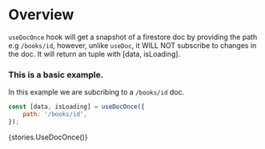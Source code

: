 
<Meta title="Modules/firebase-hooks/Hooks/useDocOnce" />

# Overview

`useDocOnce` hook will get a snapshot of a firestore doc by providing the path e.g `/books/id`,
however, unlike `useDoc`, it WILL NOT subscribe to changes in the doc.
It will return an tuple with [data, isLoading].

### This is a basic example.

In this example we are subcribing to a `/books/id` doc.

```js
const [data, isLoading] = useDocOnce({
    path: '/books/id',
});
```

<Preview>
    <Story name="useDocOnce">{stories.UseDocOnce()}</Story>
</Preview>

